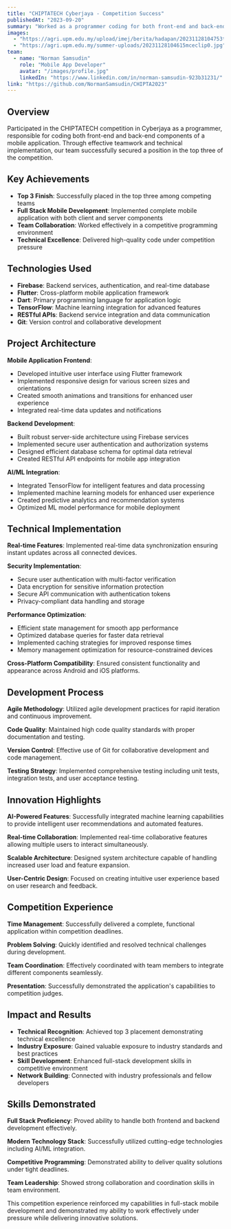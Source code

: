 ```yaml
---
title: "CHIPTATECH Cyberjaya - Competition Success"
publishedAt: "2023-09-20"
summary: "Worked as a programmer coding for both front-end and back-end of a mobile application. Our team secured a spot in the top three of the competition."
images:
  - "https://agri.upm.edu.my/upload/imej/berita/hadapan/20231128104753template_cv_berita_-_aipsa_23.jpg"
  - "https://agri.upm.edu.my/summer-uploads/20231128104615mceclip0.jpg"
team:
  - name: "Norman Samsudin"
    role: "Mobile App Developer"
    avatar: "/images/profile.jpg"
    linkedIn: "https://www.linkedin.com/in/norman-samsudin-923b31231/"
link: "https://github.com/NormanSamsudin/CHIPTA2023"
---
```


## Overview

Participated in the CHIPTATECH competition in Cyberjaya as a programmer, responsible for coding both front-end and back-end components of a mobile application. Through effective teamwork and technical implementation, our team successfully secured a position in the top three of the competition.

## Key Achievements

- **Top 3 Finish**: Successfully placed in the top three among competing teams
- **Full Stack Mobile Development**: Implemented complete mobile application with both client and server components
- **Team Collaboration**: Worked effectively in a competitive programming environment
- **Technical Excellence**: Delivered high-quality code under competition pressure

## Technologies Used

- **Firebase**: Backend services, authentication, and real-time database
- **Flutter**: Cross-platform mobile application framework
- **Dart**: Primary programming language for application logic
- **TensorFlow**: Machine learning integration for advanced features
- **RESTful APIs**: Backend service integration and data communication
- **Git**: Version control and collaborative development

## Project Architecture

**Mobile Application Frontend**:

- Developed intuitive user interface using Flutter framework
- Implemented responsive design for various screen sizes and orientations
- Created smooth animations and transitions for enhanced user experience
- Integrated real-time data updates and notifications

**Backend Development**:

- Built robust server-side architecture using Firebase services
- Implemented secure user authentication and authorization systems
- Designed efficient database schema for optimal data retrieval
- Created RESTful API endpoints for mobile app integration

**AI/ML Integration**:

- Integrated TensorFlow for intelligent features and data processing
- Implemented machine learning models for enhanced user experience
- Created predictive analytics and recommendation systems
- Optimized ML model performance for mobile deployment

## Technical Implementation

**Real-time Features**: Implemented real-time data synchronization ensuring instant updates across all connected devices.

**Security Implementation**:

- Secure user authentication with multi-factor verification
- Data encryption for sensitive information protection
- Secure API communication with authentication tokens
- Privacy-compliant data handling and storage

**Performance Optimization**:

- Efficient state management for smooth app performance
- Optimized database queries for faster data retrieval
- Implemented caching strategies for improved response times
- Memory management optimization for resource-constrained devices

**Cross-Platform Compatibility**: Ensured consistent functionality and appearance across Android and iOS platforms.

## Development Process

**Agile Methodology**: Utilized agile development practices for rapid iteration and continuous improvement.

**Code Quality**: Maintained high code quality standards with proper documentation and testing.

**Version Control**: Effective use of Git for collaborative development and code management.

**Testing Strategy**: Implemented comprehensive testing including unit tests, integration tests, and user acceptance testing.

## Innovation Highlights

**AI-Powered Features**: Successfully integrated machine learning capabilities to provide intelligent user recommendations and automated features.

**Real-time Collaboration**: Implemented real-time collaborative features allowing multiple users to interact simultaneously.

**Scalable Architecture**: Designed system architecture capable of handling increased user load and feature expansion.

**User-Centric Design**: Focused on creating intuitive user experience based on user research and feedback.

## Competition Experience

**Time Management**: Successfully delivered a complete, functional application within competition deadlines.

**Problem Solving**: Quickly identified and resolved technical challenges during development.

**Team Coordination**: Effectively coordinated with team members to integrate different components seamlessly.

**Presentation**: Successfully demonstrated the application's capabilities to competition judges.

## Impact and Results

- **Technical Recognition**: Achieved top 3 placement demonstrating technical excellence
- **Industry Exposure**: Gained valuable exposure to industry standards and best practices
- **Skill Development**: Enhanced full-stack development skills in competitive environment
- **Network Building**: Connected with industry professionals and fellow developers

## Skills Demonstrated

**Full Stack Proficiency**: Proved ability to handle both frontend and backend development effectively.

**Modern Technology Stack**: Successfully utilized cutting-edge technologies including AI/ML integration.

**Competitive Programming**: Demonstrated ability to deliver quality solutions under tight deadlines.

**Team Leadership**: Showed strong collaboration and coordination skills in team environment.

This competition experience reinforced my capabilities in full-stack mobile development and demonstrated my ability to work effectively under pressure while delivering innovative solutions.
